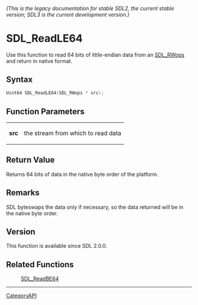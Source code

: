 ====== (This is the legacy documentation for stable SDL2, the current stable version; SDL3 is the current development version.) ======
= SDL_ReadLE64 =

Use this function to read 64 bits of little-endian data from an [[SDL_RWops]] and return in native format.

== Syntax ==

<syntaxhighlight lang='c'>
Uint64 SDL_ReadLE64(SDL_RWops * src);
</syntaxhighlight>

== Function Parameters ==

{|
|'''src'''
|the stream from which to read data
|}

== Return Value ==

Returns 64 bits of data in the native byte order of the platform.

== Remarks ==

SDL byteswaps the data only if necessary, so the data returned will be in
the native byte order.

== Version ==

This function is available since SDL 2.0.0.

== Related Functions ==

:[[SDL_ReadBE64]]

----
[[CategoryAPI]]


